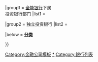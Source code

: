 {{Navbox
|name       = 主要投资银行
|state      = {{{state<includeonly>|autocollapse</includeonly>}}}
|title      = 全球主要[[投资银行]]
|listclass  = hlist

|above      = [[银行]]{{·}}{{Link-en|投资银行列表|List of investment banks|列表}}

|group1     = [[全能银行]]下属<br />投资银行部门
|list1      = {{Navbox subgroup
  |group1   = [[大型投资机构|大型机构]]
  |list1    = 
* [[巴克莱]]
* [[美银证券集团|美银证券]]
* [[花旗集团|花旗]]
* [[瑞士信贷集團|瑞士信贷]]
* [[德意志银行]]
* [[摩根大通]]
* [[瑞银集团]]
  |group2   = 其他机构
  |list2    = 
* {{Link-en|联合商业银行|Banca IMI}}
* [[贝伦贝格银行]]
* {{Link-en|蒙特利尔银行资本市场|BMO Capital Markets|BMO资本市场}}
* [[中银国际]]
* [[交銀國際]]
* {{Link-en|法国巴黎银行资本投资银行|BNP Paribas CIB|法国巴银CIB}}
* {{Link-en|布朗·希普利|Brown Shipley|布朗·希普利银行}}
* {{Link-en|加拿大帝国商业银行世界市场|CIBC World Markets|CIBC世界市场}}
* [[法国东方汇理银行]] 
* {{Link-en|恒久银行|EverBank}}
* {{Link-en|哈里斯·威廉姆斯公司|Harris Williams & Co.}}
* [[ING|荷兰国际集团]]
* {{Link-en|土耳其商业银行投资银行|İş Yatırım|土商银投资银行}}
* [[比利時聯合銀行]]
* [[韩国产业银行]] 
** [[大宇未来资产]]
* [[滙豐银行]]
* [[劳埃德银行集团|劳埃德银行企业市场]]
* [[SMBC日兴证券]]
* [[三菱日联证券]]
* [[瑞穗证券]]
* [[法国外贸银行]]
* {{Link-en|加拿大皇家银行资本市场|RBC Capital Markets|RBC市场资本}}
* [[蘇格蘭皇家銀行集團|RBS市场与国际银行]]
* {{Link-en|俄罗斯联邦储蓄银行资本投资银行|Sberbank CIB|俄联储CIB}}
* [[法国兴业银行]]
* {{Link-en|多伦多道明银行证券|TD Securities|TD证券}}
* [[裕信銀行]]
* {{Link-en|俄罗斯外贸银行资本|VTB Capital|VTB资本}}
* [[富国银行集团|富国银行证券]] 
}}

|group2     = 独立投资银行
|list2      = {{Navbox subgroup
  |group1   = [[大型投资机构|大型机构]]
  |list1    = 
* [[高盛]]
* [[摩根士丹利]] 
  |group2   = 其他机构
  |list2    = 
* {{Link-en|艾伦公司|Allen & Company}}
* {{Link-en|贝雅 (投资银行)|Baird (investment bank)|贝雅}}
* [[黑石集团]]
* {{Link-en|布鲁温·多芬|Brewin Dolphin}}
* {{Link-en|巴西百达|BTG Pactual}}
* {{Link-en|森特尔维尤合伙|Centerview Partners}}
* [[中国国际金融股份]]
* [[大和证券]]
* [[光大证券]]
* {{Link-en|恒核|Evercore}}
* {{Link-en|FBR资本市场|FBR Capital Markets}}
* [[銀河證券]]
* {{Link-en|格林希尔公司|Greenhill & Co.}}
* [[国信证券]]
* [[国泰君安证券]]
* [[海通证券]]
* {{Link-en|华利安|Houlihan Lokey}}
* [[华泰证券]]
* [[杰富瑞]]
* {{Link-en|基弗，布鲁莱特与伍德|Keefe, Bruyette & Woods}}
* [[Lazard|拉扎德]]
* [[林肯国际]]
* [[麥格理銀行]]
* {{Link-en|美驰公司|Moelis & Company}}
* [[野村证券]]
* {{Link-en|瑞杰金融|Raymond James Financial}}
* {{Link-en|复星资本|Renaissance Capital (Russian company)}}
* {{Link-en|罗斯柴尔德公司|Rothschild & Co}}
* {{Link-en|史蒂芬斯公司|Stephens Inc.}}
* {{Link-en|斯蒂菲尔|Stifel}}
* {{Link-en|威廉·布莱尔公司|William Blair & Company}}
}}

|below    = {{icon|category}} '''[[:Category:投资银行|分类]]'''

}}<noinclude>
[[Category:金融公司模板]]
[[Category:投资银行|*]]
[[Category:銀行列表‎]]
</noinclude>